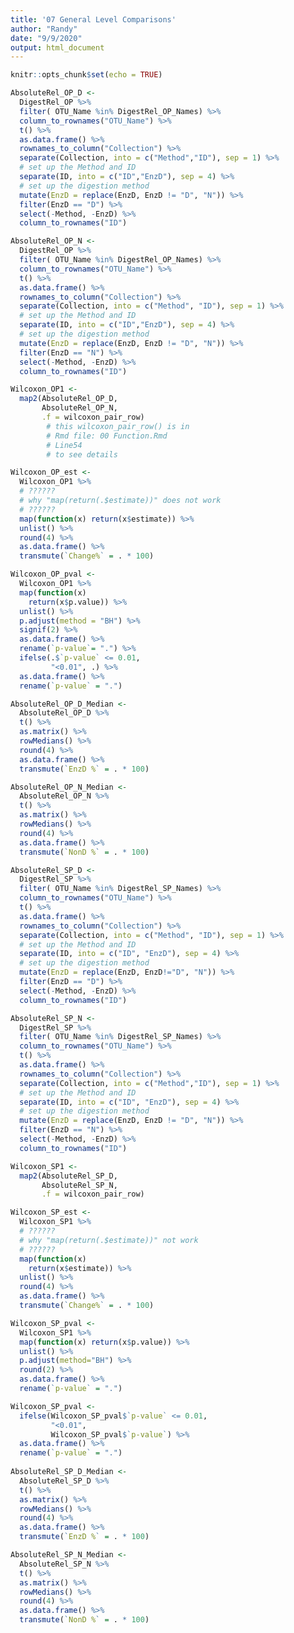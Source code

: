 ---
title: '07 General Level Comparisons'
author: "Randy"
date: "9/9/2020"
output: html_document
---

```{r setup, include=FALSE}
knitr::opts_chunk$set(echo = TRUE)
```

```{r General Level Comparisons OP}
AbsoluteRel_OP_D <- 
  DigestRel_OP %>%
  filter( OTU_Name %in% DigestRel_OP_Names) %>%
  column_to_rownames("OTU_Name") %>%
  t() %>%
  as.data.frame() %>%
  rownames_to_column("Collection") %>%
  separate(Collection, into = c("Method","ID"), sep = 1) %>% 
  # set up the Method and ID
  separate(ID, into = c("ID","EnzD"), sep = 4) %>% 
  # set up the digestion method
  mutate(EnzD = replace(EnzD, EnzD != "D", "N")) %>%
  filter(EnzD == "D") %>%
  select(-Method, -EnzD) %>%
  column_to_rownames("ID")

AbsoluteRel_OP_N <- 
  DigestRel_OP %>%
  filter( OTU_Name %in% DigestRel_OP_Names) %>%
  column_to_rownames("OTU_Name") %>%
  t() %>%
  as.data.frame() %>%
  rownames_to_column("Collection") %>%
  separate(Collection, into = c("Method", "ID"), sep = 1) %>% 
  # set up the Method and ID
  separate(ID, into = c("ID","EnzD"), sep = 4) %>% 
  # set up the digestion method
  mutate(EnzD = replace(EnzD, EnzD != "D", "N")) %>%
  filter(EnzD == "N") %>%
  select(-Method, -EnzD) %>%
  column_to_rownames("ID")

Wilcoxon_OP1 <- 
  map2(AbsoluteRel_OP_D, 
       AbsoluteRel_OP_N, 
       .f = wilcoxon_pair_row)
        # this wilcoxon_pair_row() is in
        # Rmd file: 00 Function.Rmd
        # Line54
        # to see details 

Wilcoxon_OP_est <- 
  Wilcoxon_OP1 %>% 
  # ?????? 
  # why "map(return(.$estimate))" does not work
  # ??????
  map(function(x) return(x$estimate)) %>%
  unlist() %>%
  round(4) %>%
  as.data.frame() %>%
  transmute(`Change%` = . * 100)

Wilcoxon_OP_pval <- 
  Wilcoxon_OP1 %>% 
  map(function(x) 
    return(x$p.value)) %>%
  unlist() %>%
  p.adjust(method = "BH") %>%
  signif(2) %>%
  as.data.frame() %>%
  rename(`p-value`= ".") %>%
  ifelse(.$`p-value` <= 0.01, 
         "<0.01", .) %>%
  as.data.frame() %>%
  rename(`p-value` = ".")

AbsoluteRel_OP_D_Median <- 
  AbsoluteRel_OP_D %>%
  t() %>%
  as.matrix() %>%
  rowMedians() %>%
  round(4) %>%
  as.data.frame() %>%
  transmute(`EnzD %` = . * 100) 

AbsoluteRel_OP_N_Median <- 
  AbsoluteRel_OP_N %>%
  t() %>%
  as.matrix() %>%
  rowMedians() %>%
  round(4) %>%
  as.data.frame() %>%
  transmute(`NonD %` = . * 100)
```


```{r General Level Comparisons SP}
AbsoluteRel_SP_D <- 
  DigestRel_SP %>%
  filter( OTU_Name %in% DigestRel_SP_Names) %>%
  column_to_rownames("OTU_Name") %>%
  t() %>%
  as.data.frame() %>%
  rownames_to_column("Collection") %>%
  separate(Collection, into = c("Method", "ID"), sep = 1) %>% 
  # set up the Method and ID
  separate(ID, into = c("ID", "EnzD"), sep = 4) %>% 
  # set up the digestion method
  mutate(EnzD = replace(EnzD, EnzD!="D", "N")) %>%
  filter(EnzD == "D") %>%
  select(-Method, -EnzD) %>%
  column_to_rownames("ID")

AbsoluteRel_SP_N <- 
  DigestRel_SP %>%
  filter( OTU_Name %in% DigestRel_SP_Names) %>%
  column_to_rownames("OTU_Name") %>%
  t() %>%
  as.data.frame() %>%
  rownames_to_column("Collection") %>%
  separate(Collection, into = c("Method","ID"), sep = 1) %>% 
  # set up the Method and ID
  separate(ID, into = c("ID", "EnzD"), sep = 4) %>% 
  # set up the digestion method
  mutate(EnzD = replace(EnzD, EnzD != "D", "N")) %>%
  filter(EnzD == "N") %>%
  select(-Method, -EnzD) %>%
  column_to_rownames("ID")

Wilcoxon_SP1 <- 
  map2(AbsoluteRel_SP_D, 
       AbsoluteRel_SP_N, 
       .f = wilcoxon_pair_row)

Wilcoxon_SP_est <- 
  Wilcoxon_SP1 %>% 
  # ?????? 
  # why "map(return(.$estimate))" not work
  # ??????
  map(function(x) 
    return(x$estimate)) %>%
  unlist() %>%
  round(4) %>%
  as.data.frame() %>%
  transmute(`Change%` = . * 100)

Wilcoxon_SP_pval <- 
  Wilcoxon_SP1 %>% 
  map(function(x) return(x$p.value)) %>%
  unlist() %>%
  p.adjust(method="BH") %>%
  round(2) %>%
  as.data.frame() %>%
  rename(`p-value` = ".") 

Wilcoxon_SP_pval <- 
  ifelse(Wilcoxon_SP_pval$`p-value` <= 0.01, 
         "<0.01", 
         Wilcoxon_SP_pval$`p-value`) %>%
  as.data.frame() %>%
  rename(`p-value` = ".")
  
AbsoluteRel_SP_D_Median <- 
  AbsoluteRel_SP_D %>%
  t() %>%
  as.matrix() %>%
  rowMedians() %>%
  round(4) %>%
  as.data.frame() %>%
  transmute(`EnzD %` = . * 100) 

AbsoluteRel_SP_N_Median <- 
  AbsoluteRel_SP_N %>%
  t() %>%
  as.matrix() %>%
  rowMedians() %>%
  round(4) %>%
  as.data.frame() %>%
  transmute(`NonD %` = . * 100)
```